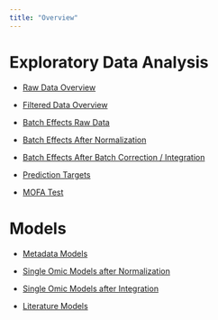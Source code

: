 ```yaml
---
title: "Overview"
---
```


# Exploratory Data Analysis

- [Raw Data Overview](eda/raw_data_overview.qmd)

- [Filtered Data Overview](eda/filtered_data_overview.qmd)

- [Batch Effects Raw Data](eda/batch_effects_raw_data.qmd)

- [Batch Effects After Normalization](eda/batch_effects_after_normalization.qmd)

- [Batch Effects After Batch Correction / Integration](eda/batch_effects_after_integration.qmd)

- [Prediction Targets](eda/targets.qmd)

- [MOFA Test](eda/mofa_test.qmd)

# Models

- [Metadata Models](models/metadata_model.qmd)

- [Single Omic Models after Normalization](models/single_omic_after_normalization.qmd)

- [Single Omic Models after Integration](models/single_omic_after_integration.qmd)

- [Literature Models](models/literature_model.qmd)